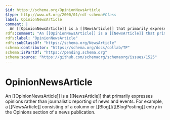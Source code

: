 ```yaml
---
$id: https://schema.org/OpinionNewsArticle
$type: http://www.w3.org/2000/01/rdf-schema#Class
label: OpinionNewsArticle
comment: |
  An [[OpinionNewsArticle]] is a [[NewsArticle]] that primarily expresses opinions rather than journalistic reporting of news and events. For example, a [[NewsArticle]] consisting of a column or [[Blog]]/[[BlogPosting]] entry in the Opinions section of a news publication. 
rdfs:comment: "An [[OpinionNewsArticle]] is a [[NewsArticle]] that primarily expresses opinions rather than journalistic reporting of news and events. For example, a [[NewsArticle]] consisting of a column or [[Blog]]/[[BlogPosting]] entry in the Opinions section of a news publication. "
rdfs:label: "OpinionNewsArticle"
rdfs:subClassOf: "https://schema.org/NewsArticle"
schema:contributor: "https://schema.org/docs/collab/TP"
schema:isPartOf: "https://pending.schema.org"
schema:source: "https://github.com/schemaorg/schemaorg/issues/1525"
---
```


# OpinionNewsArticle

An [[OpinionNewsArticle]] is a [[NewsArticle]] that primarily expresses opinions rather than journalistic reporting of news and events. For example, a [[NewsArticle]] consisting of a column or [[Blog]]/[[BlogPosting]] entry in the Opinions section of a news publication. 

